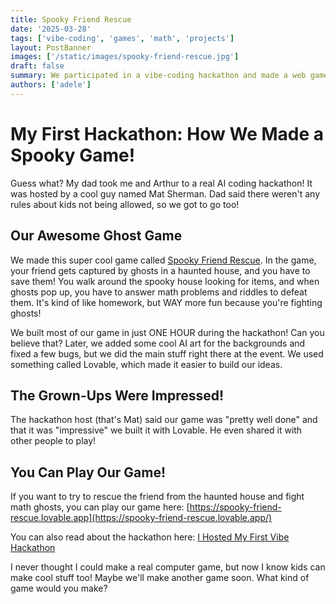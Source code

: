 ```yaml
---
title: Spooky Friend Rescue
date: '2025-03-28'
tags: ['vibe-coding', 'games', 'math', 'projects']
layout: PostBanner
images: ['/static/images/spooky-friend-rescue.jpg']
draft: false
summary: We participated in a vibe-coding hackathon and made a web game called Spooky Friend Rescue.
authors: ['adele']
---
```


# My First Hackathon: How We Made a Spooky Game!

Guess what? My dad took me and Arthur to a real AI coding hackathon! It was hosted by a cool guy named Mat Sherman. Dad said there weren't any rules about kids not being allowed, so we got to go too!

## Our Awesome Ghost Game

We made this super cool game called [Spooky Friend Rescue](https://spooky-friend-rescue.lovable.app/). In the game, your friend gets captured by ghosts in a haunted house, and you have to save them! You walk around the spooky house looking for items, and when ghosts pop up, you have to answer math problems and riddles to defeat them. It's kind of like homework, but WAY more fun because you're fighting ghosts!

We built most of our game in just ONE HOUR during the hackathon! Can you believe that? Later, we added some cool AI art for the backgrounds and fixed a few bugs, but we did the main stuff right there at the event. We used something called Lovable, which made it easier to build our ideas.

## The Grown-Ups Were Impressed!

The hackathon host (that's Mat) said our game was "pretty well done" and that it was "impressive" we built it with Lovable. He even shared it with other people to play!

## You Can Play Our Game!

If you want to try to rescue the friend from the haunted house and fight math ghosts, you can play our game here: [https://spooky-friend-rescue.lovable.app](https://spooky-friend-rescue.lovable.app/)

You can also read about the hackathon here: [I Hosted My First Vibe Hackathon](https://forwardthinking.substack.com/p/i-hosted-my-first-vibe-hackathon)

I never thought I could make a real computer game, but now I know kids can make cool stuff too! Maybe we'll make another game soon. What kind of game would you make?
